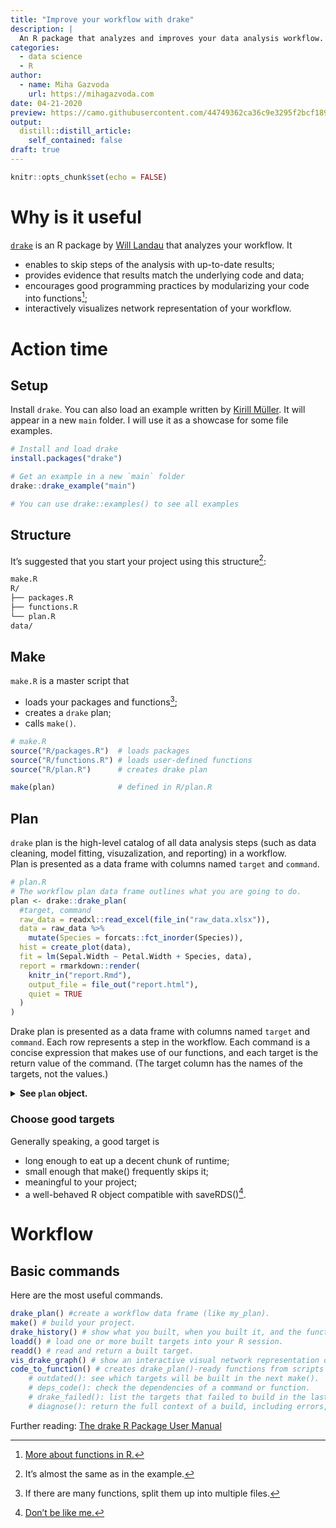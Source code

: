 ```yaml
---
title: "Improve your workflow with drake"
description: |
  An R package that analyzes and improves your data analysis workflow.
categories: 
  - data science
  - R
author:
  - name: Miha Gazvoda
    url: https://mihagazvoda.com
date: 04-21-2020
preview: https://camo.githubusercontent.com/44749362ca36c9e3295f2bcf18975d811564c121/68747470733a2f2f646f63732e726f70656e7363692e6f72672f6472616b652f7265666572656e63652f666967757265732f6c6f676f2e737667
output:
  distill::distill_article:
    self_contained: false
draft: true
---
```


```r
knitr::opts_chunk$set(echo = FALSE)
```

# Why is it useful
[`drake`](https://github.com/ropensci/drake) is an R package by [Will Landau](https://wlandau.github.io/) that analyzes your workflow. It

* enables to skip steps of the analysis with up-to-date results;  
* provides evidence that results match the underlying code and data;
* encourages good programming practices by modularizing your code into functions^[[More about functions in R.](https://r4ds.had.co.nz/functions.html)];
* interactively visualizes network representation of your workflow. 

<!-- ![](https://camo.githubusercontent.com/04d35d8cc5a548445bfc33840a88289fdc340ca3/68747470733a2f2f646f63732e726f70656e7363692e6f72672f6472616b652f7265666572656e63652f666967757265732f696e666f677261706869632e737667) -->

<!-- TODO include image that: X 1. Launch the code. 2. Wait while it runs. 3. Discover an issue. 4. Restart from scratch. -->

# Action time
## Setup
Install `drake`. You can also load an example written by [Kirill Müller](https://github.com/krlmlr). It will appear in a new `main` folder. I will use it as a showcase for some file examples.  

```r
# Install and load drake
install.packages("drake")

# Get an example in a new `main` folder
drake::drake_example("main")

# You can use drake::examples() to see all examples
```

<!-- # TODO maybe add R code to create all folders and scripts -->
## Structure
It's suggested that you start your project using this structure^[It's almost the same as in the example.]: 

```markdown
make.R
R/
├── packages.R
├── functions.R
└── plan.R
data/
```
## Make
`make.R` is a master script that 

* loads your packages and functions^[If there are many functions, split them up into multiple files.];
* creates a `drake` plan;
* calls `make()`.

```r
# make.R
source("R/packages.R")  # loads packages
source("R/functions.R") # loads user-defined functions
source("R/plan.R")      # creates drake plan

make(plan)              # defined in R/plan.R
```

## Plan

`drake` plan is the high-level catalog of all data analysis steps (such as data cleaning, model fitting, visuzalization, and reporting) in a workflow.  
Plan is presented as a data frame with columns named `target` and `command`.

```r
# plan.R
# The workflow plan data frame outlines what you are going to do.
plan <- drake::drake_plan(
  #target, command
  raw_data = readxl::read_excel(file_in("raw_data.xlsx")),
  data = raw_data %>%
    mutate(Species = forcats::fct_inorder(Species)),
  hist = create_plot(data),
  fit = lm(Sepal.Width ~ Petal.Width + Species, data),
  report = rmarkdown::render(
    knitr_in("report.Rmd"),
    output_file = file_out("report.html"),
    quiet = TRUE
  )
)
```

Drake plan is presented as a data frame with columns named `target` and `command`. Each row represents a step in the workflow. Each command is a concise expression that makes use of our functions, and each target is the return value of the command. (The target column has the names of the targets, not the values.)

<details>
  <summary><b>See `plan` object.</b></summary>
```r
knitr::kable(plan)
```
</details>



### Choose good targets
Generally speaking, a good target is

* long enough to eat up a decent chunk of runtime;
* small enough that make() frequently skips it;
* meaningful to your project;
* a well-behaved R object compatible with saveRDS()^[[Don't be like me.](https://stackoverflow.com/questions/61359114/how-to-use-shiny-app-as-a-target-in-drake)].


# Workflow

## Basic commands

Here are the most useful commands.

```r
drake_plan() #create a workflow data frame (like my_plan).
make() # build your project.
drake_history() # show what you built, when you built it, and the function arguments you used.
loadd() # load one or more built targets into your R session.
readd() # read and return a built target.
vis_drake_graph() # show an interactive visual network representation of your workflow.
code_to_function() # creates drake_plan()-ready functions from scripts like these.
    # outdated(): see which targets will be built in the next make().
    # deps_code(): check the dependencies of a command or function.
    # drake_failed(): list the targets that failed to build in the last make().
    # diagnose(): return the full context of a build, including errors, warnings, and messages.
```

Further reading: [The drake R Package User Manual](https://books.ropensci.org/drake/)